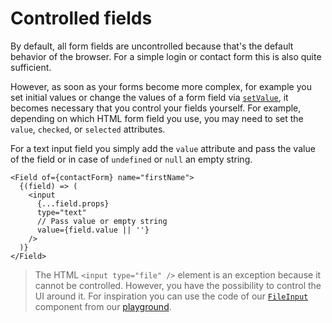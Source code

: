 
<Title>Controlled fields | Modular Forms</Title>
<Meta
  name="description"
  content="As your forms become more complex, it becomes necessary to control your fields yourself by adding the value, checked or selected attributes."
/>

# Controlled fields

By default, all form fields are uncontrolled because that's the default behavior of the browser. For a simple login or contact form this is also quite sufficient.

However, as soon as your forms become more complex, for example you set initial values or change the values of a form field via <A href="/api/setvalue">`setValue`</A>, it becomes necessary that you control your fields yourself. For example, depending on which HTML form field you use, you may need to set the `value`, `checked`, or `selected` attributes.

For a text input field you simply add the `value` attribute and pass the value of the field or in case of `undefined` or `null` an empty string.

```tsx
<Field of={contactForm} name="firstName">
  {(field) => (
    <input
      {...field.props}
      type="text"
      // Pass value or empty string
      value={field.value || ''}
    />
  )}
</Field>
```

> The HTML `<input type="file" />` element is an exception because it cannot be controlled. However, you have the possibility to control the UI around it. For inspiration you can use the code of our <a href="https://github.com/fabian-hiller/modular-forms/tree/main/packages/website/components/FileInput.tsx" target="_blank" rel="noreferrer">`FileInput`</a> component from our <A href="/playground/special">playground</A>.
